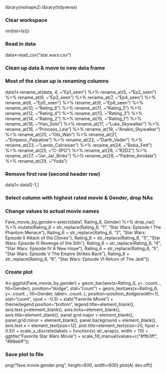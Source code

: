 library(reshape2)
library(tidyverse)

### Clear workspace
rm(list=ls())

### Read in data
data<-read_csv("star.wars.csv")

### Clean up data & move to new data frame
### Most of the clean up is renaming columns
data1<-rename_at(data, 4, ~"Ep1_seen") %>% rename_at(5, ~"Ep2_seen") %>% rename_at(6, ~"Ep3_seen") %>% rename_at(7, ~"Ep4_seen") %>% rename_at(8, ~"Ep5_seen") %>% rename_at(9, ~"Ep6_seen") %>% rename_at(10, ~"Rating_6") %>% rename_at(11, ~"Rating_5") %>% rename_at(12, ~"Rating_4") %>% rename_at(13, ~"Rating_3") %>% rename_at(14, ~"Rating_2") %>% rename_at(15, ~"Rating_1") %>% rename_at(16, ~"Han_Solo") %>% rename_at(17, ~"Luke_Skywalker") %>% rename_at(18, ~"Princess_Leia") %>% rename_at(19, ~"Anakin_Skywalker") %>% rename_at(20, ~"Obi_Wan") %>% rename_at(21, ~"Emperor_Palpatine") %>% rename_at(22, ~"Darth_Vader") %>% rename_at(23, ~"Lando_Calrissian") %>% rename_at(24, ~"Boba_Fett") %>% rename_at(25, ~"C-3PO") %>% rename_at(26, ~"R2D2") %>% rename_at(27, ~"Jar_Jar_Binks") %>% rename_at(28, ~"Padme_Amidala") %>% rename_at(29, ~"Yoda")

### Remove first row (second header row)
data1<-data1[-1,]

### Select column with highest rated movie & Gender, drop NAs
### Change values to actual movie names
Fave_movie_by_gender<-select(data1, Rating_6, Gender) %>% drop_na() %>% mutate(Rating_6 = str_replace(Rating_6, "1", "Star Wars: Episode I The Phantom Menace"), Rating_6 = str_replace(Rating_6, "2", "Star Wars: Episode II Attack of the Clones"), Rating_6 = str_replace(Rating_6, "3", "Star Wars: Episode III Revenge of the Sith"), Rating_6 = str_replace(Rating_6, "4", "Star Wars: Episode IV A New Hope"), Rating_6 = str_replace(Rating_6, "5", "Star Wars: Episode V The Empire Strikes Back"), Rating_6 = str_replace(Rating_6, "6", "Star Wars: Episode VI Return of The Jedi"))

### Create plot
A<-ggplot(Fave_movie_by_gender) +
  geom_bar(aes(x=Rating_6, y=..count.., fill=Gender), position="dodge", stat="count") +
  geom_text(aes(x=Rating_6, y=..count.., fill=Gender, label=..count..), position=position_dodge(width=1), stat="count", vjust = -0.5) +
  xlab("Favorite Movie") +
  theme(legend.position="bottom", legend.title=element_blank(),  axis.text.y=element_blank(), axis.ticks=element_blank(), axis.title=element_blank(), panel.grid.major = element_blank(), panel.grid.minor = element_blank(), panel.background = element_blank(), axis.text.x = element_text(size=12), plot.title=element_text(size=20, hjust = 0.5)) +
  scale_x_discrete(labels = function(x) str_wrap(x, width = 11)) +
  ggtitle("Favorite Star Wars Movie") +
  scale_fill_manual(values=c("#ffb3ff", "#99ebff"))

### Save plot to file
png("fave.movie.gender.png", height=600, width=600)
plot(A)
dev.off()
